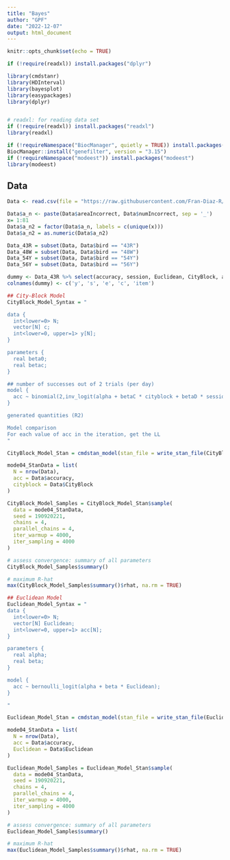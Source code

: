 ```yaml
---
title: "Bayes"
author: "GPF"
date: "2022-12-07"
output: html_document
---
```


```r
knitr::opts_chunk$set(echo = TRUE)
```

```r
if (!require(readxl)) install.packages("dplyr")

library(cmdstanr)
library(HDInterval)
library(bayesplot)
library(easypackages)
library(dplyr)


# readxl: for reading data set
if (!require(readxl)) install.packages("readxl")
library(readxl)

if (!requireNamespace("BiocManager", quietly = TRUE)) install.packages("BiocManager")
BiocManager::install("genefilter", version = "3.15")
if (!requireNamespace("modeest")) install.packages("modeest")
library(modeest)
```

## Data
```r
Data <- read.csv(file = "https://raw.githubusercontent.com/Fran-Diaz-R/Bayes/main/data_full.csv")

Data$a_n <- paste(Data$areaIncorrect, Data$numIncorrect, sep = '_')
x= 1:81
Data$a_n2 = factor(Data$a_n, labels = c(unique(x)))
Data$a_n2 = as.numeric(Data$a_n2)

Data_43R = subset(Data, Data$bird == "43R")
Data_48W = subset(Data, Data$bird == "48W")
Data_54Y = subset(Data, Data$bird == "54Y")
Data_56Y = subset(Data, Data$bird == "56Y")

dummy <- Data_43R %>% select(accuracy, session, Euclidean, CityBlock, a_n2)
colnames(dummy) <- c('y', 's', 'e', 'c', 'item')
```


```r
## City-Block Model
CityBlock_Model_Syntax = "

data {
  int<lower=0> N;
  vector[N] c;
  int<lower=0, upper=1> y[N];
}

parameters {
  real beta0;
  real betac;
}

## number of successes out of 2 trials (per day)
model {
  acc ~ binomial(2,inv_logit(alpha + betaC * cityblock + betaD * session));
}

generated quantities (R2)

Model comparison
For each value of acc in the iteration, get the LL
"
```

```r
CityBlock_Model_Stan = cmdstan_model(stan_file = write_stan_file(CityBlock_Model_Syntax))

mode04_StanData = list(
  N = nrow(Data),
  acc = Data$accuracy,
  cityblock = Data$CityBlock
)

CityBlock_Model_Samples = CityBlock_Model_Stan$sample(
  data = mode04_StanData,
  seed = 190920221,
  chains = 4,
  parallel_chains = 4,
  iter_warmup = 4000,
  iter_sampling = 4000
)

# assess convergence: summary of all parameters
CityBlock_Model_Samples$summary()

# maximum R-hat
max(CityBlock_Model_Samples$summary()$rhat, na.rm = TRUE)
```


```r
## Euclidean Model
Euclidean_Model_Syntax = "
data {
  int<lower=0> N;
  vector[N] Euclidean;
  int<lower=0, upper=1> acc[N];
}

parameters {
  real alpha;
  real beta;
}

model {
  acc ~ bernoulli_logit(alpha + beta * Euclidean);
}

"

Euclidean_Model_Stan = cmdstan_model(stan_file = write_stan_file(Euclidean_Model_Syntax))

mode04_StanData = list(
  N = nrow(Data),
  acc = Data$accuracy,
  Euclidean = Data$Euclidean
)

Euclidean_Model_Samples = Euclidean_Model_Stan$sample(
  data = mode04_StanData,
  seed = 190920221,
  chains = 4,
  parallel_chains = 4,
  iter_warmup = 4000,
  iter_sampling = 4000
)

# assess convergence: summary of all parameters
Euclidean_Model_Samples$summary()

# maximum R-hat
max(Euclidean_Model_Samples$summary()$rhat, na.rm = TRUE)
```
